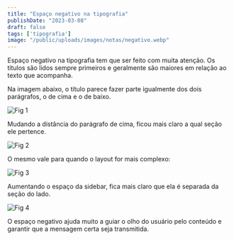 ```yaml
---
title: "Espaço negativo na tipografia"
publishDate: "2023-03-08"
draft: false
tags: ['tipografia']
image: "/public/uploads/images/notas/negativo.webp"
---
```


Espaço negativo na tipografia tem que ser feito com muita atenção.
Os títulos são lidos sempre primeiros e geralmente são maiores em relação ao texto que acompanha.

Na imagem abaixo, o título parece fazer parte igualmente dos dois parágrafos, o de cima e o de baixo.

![Fig 1](/uploads/en-fig-1.png)

Mudando a distância do parágrafo de cima, ficou mais claro a qual seção ele pertence.

![Fig 2](/uploads/en-fig-2.png)

O mesmo vale para quando o layout for mais complexo:

![Fig 3](/uploads/en-fig-3.png)

Aumentando o espaço da sidebar, fica mais claro que ela é separada da seção do lado.

![Fig 4](/uploads/en-fig-4.png)

O espaço negativo ajuda muito a guiar o olho do usuário pelo conteúdo e garantir que a mensagem certa seja transmitida.